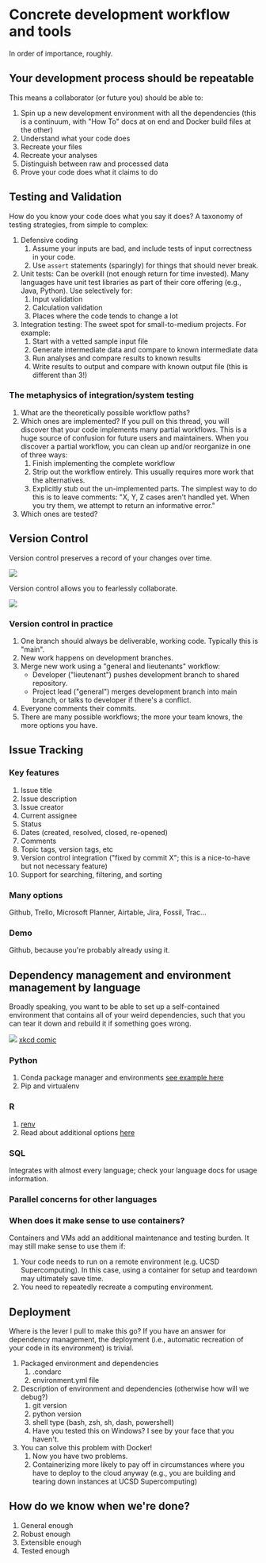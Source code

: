 # Concrete development workflow and tools

In order of importance, roughly.

## Your development process should be repeatable

This means a collaborator (or future you) should be able to:

1.  Spin up a new development environment with all the dependencies (this is a continuum, with \"How To\" docs at on end and Docker build files at the other)
2.  Understand what your code does
3.  Recreate your files
4.  Recreate your analyses
5.  Distinguish between raw and processed data
6.  Prove your code does what it claims to do

## Testing and Validation

How do you know your code does what you say it does? A taxonomy of testing strategies, from simple to complex:

1.  Defensive coding
    1.  Assume your inputs are bad, and include tests of input correctness in your code.
    2.  Use `assert` statements (sparingly) for things that should never break.
2.  Unit tests: Can be overkill (not enough return for time invested). Many languages have unit test libraries as part of their core offering (e.g., Java, Python). Use selectively for:
    1.  Input validation
    2.  Calculation validation
    3.  Places where the code tends to change a lot
3.  Integration testing: The sweet spot for small-to-medium projects. For example:
    1.  Start with a vetted sample input file
    2.  Generate intermediate data and compare to known intermediate data
    3.  Run analyses and compare results to known results
    4.  Write results to output and compare with known output file (this is different than 3!)

### The metaphysics of integration/system testing

1.  What are the theoretically possible workflow paths?
2.  Which ones are implemented? If you pull on this thread, you will discover that your code implements many partial workflows. This is a huge source of confusion for future users and maintainers. When you discover a partial workflow, you can clean up and/or reorganize in one of three ways:
    1.  Finish implementing the complete workflow
    2.  Strip out the workflow entirely. This usually requires more work that the alternatives.
    3.  Explicitly stub out the un-implemented parts. The simplest way to do this is to leave comments: \"X, Y, Z cases aren\'t handled yet. When you try them, we attempt to return an informative error.\"
3.  Which ones are tested?

## Version Control

Version control preserves a record of your changes over time.

![](./img/snapshots.png)

Version control allows you to fearlessly collaborate.

![](./img/branch-merge.png)

### Version control in practice

1.  One branch should always be deliverable, working code. Typically this is \"main\".
2.  New work happens on development branches.
3.  Merge new work using a \"general and lieutenants\" workflow:
    -  Developer (\"lieutenant\") pushes development branch to shared repository.
    -  Project lead (\"general\") merges development branch into main branch, or talks to developer if there\'s a conflict.
4.  Everyone comments their commits.
5.  There are many possible workflows; the more your team knows, the more options you have.

## Issue Tracking

### Key features

1.  Issue title
2.  Issue description
3.  Issue creator
4.  Current assignee
5.  Status
6.  Dates (created, resolved, closed, re-opened)
7.  Comments
8.  Topic tags, version tags, etc
9.  Version control integration (\"fixed by commit X\"; this is a nice-to-have but not necessary feature)
10. Support for searching, filtering, and sorting

### Many options

Github, Trello, Microsoft Planner, Airtable, Jira, Fossil, Trac...

### Demo

Github, because you\'re probably already using it.

## Dependency management and environment management by language

Broadly speaking, you want to be able to set up a self-contained environment that contains all of your weird dependencies, such that you can tear it down and rebuild it if something goes wrong.

![](./img/python_environment_2x.png)
[xkcd comic](<https://xkcd.com/1987/)

### Python

1.  Conda package manager and environments [see example here](https://github.com/devnich/catalina-setup#install-python-anaconda-distribution)
2.  Pip and virtualenv

### R

1.  [renv](https://rstudio.github.io/renv/articles/renv.html)
2.  Read about additional options [here](https://github.com/DataCurationNetwork/data-primers/blob/master/R%20Data%20Curation%20Primer/R-data-curation-primer.md)

### SQL

Integrates with almost every language; check your language docs for usage information.

### Parallel concerns for other languages

### When does it make sense to use containers?

Containers and VMs add an additional maintenance and testing burden. It may still make sense to use them if:

1.  Your code needs to run on a remote environment (e.g. UCSD Supercomputing). In this case, using a container for setup and teardown may ultimately save time.
2.  You need to repeatedly recreate a computing environment.

## Deployment

Where is the lever I pull to make this go? If you have an answer for dependency management, the deployment (i.e., automatic recreation of your code in its environment) is trivial.

1.  Packaged environment and dependencies
    1.  .condarc
    2.  environment.yml file
2.  Description of environment and dependencies (otherwise how will we debug?)
    1.  git version
    2.  python version
    3.  shell type (bash, zsh, sh, dash, powershell)
    4.  Have you tested this on Windows? I see by your face that you haven\'t.
3.  You can solve this problem with Docker!
    1.  Now you have two problems.
    2.  Containerizing more likely to pay off in circumstances where you have to deploy to the cloud anyway (e.g., you are building and tearing down instances at UCSD Supercomputing)

## How do we know when we\'re done?

1.  General enough
2.  Robust enough
3.  Extensible enough
4.  Tested enough